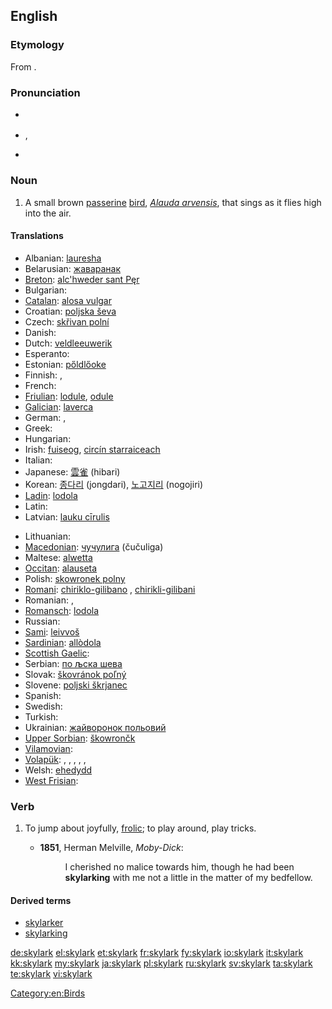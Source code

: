 {{wikipedia}}
==English==

===Etymology===
From {{compound|sky|lark}}.

===Pronunciation===
* {{a|UK}} {{IPA|/ˈskʌɪ.lɑːk/}}
* {{a|US}} {{IPA|/ˈskaɪ.lɑɹk/}}, {{SAMPA|/"skaI.lArk/}}
* {{audio|En-us-skylark.ogg|Audio (US)}}

===Noun===
{{en-noun}}

# A small brown [[passerine]] [[bird]], ''[[Alauda arvensis]]'', that sings as it flies high into the air.

====Translations====
{{trans-top|small brown passerine bird}}
* Albanian: [[lauresha]]
* Belarusian: [[жаваранак]] {{m}}
* [[Breton]]: [[alc'hweder sant Pęr]]
* Bulgarian: {{t+|bg|чучулига|f|tr=čučuliga}}
* [[Catalan]]: [[alosa|alosa vulgar]]
* Croatian: [[poljska ševa]] {{f}}
* Czech: [[skřivan polní]]
* Danish: {{t|da|sanglærke|c}}
* Dutch: [[veldleeuwerik]] {{m}}
* Esperanto: {{t-|eo|alaŭdo|xs=Esperanto}}
* Estonian: [[pőldlőoke]]
* Finnish: {{t+|fi|kiuru}},  {{t-|fi|leivo}}
* French: {{t|fr|alouette des champs|f}} 
* [[Friulian]]: [[lodule]], [[odule]]
* [[Galician]]: [[laverca]] {{f}}
* German: {{t|de|Feldlerche|f}}, {{t+|de|Lerche|f}}
* Greek: {{t+|el|σταρήθρα|f}}
* Hungarian: {{t-|hu|mezei pacsirta}}
* Irish: [[fuiseog]], [[circín starraiceach]]
* Italian: {{t+|it|allodola|f}}
* Japanese: [[雲雀]] (hibari)
* Korean: [[종다리]] (jongdari), [[노고지리]] (nogojiri) {{qualifier|obsolete}}
* [[Ladin]]: [[lodola]]
* Latin: {{t-|la|alauda|f}}
* Latvian: [[lauku cīrulis]]
{{trans-mid}}
* Lithuanian: {{t+|lt|vieversys|xs=Lithuanian}}
* [[Macedonian]]: [[чучулига]] (čučuliga) {{f}}
* Maltese: [[alwetta]]
* [[Occitan]]: [[alauseta]] {{f}}
* Polish: [[skowronek polny]] {{m}}
* [[Romani]]: [[chiriklo-gilibano]] {{m}}, [[chirikli-gilibani]] {{f}}
* Romanian: {{t+|ro|ciocârlie|f}}, {{t-|ro|ciocârlia|f}}
* [[Romansch]]: [[lodola]]
* Russian: {{t+|ru|жаворонок|m|tr=žávoronok}}
* [[Sami]]: [[leivvoš]]
* [[Sardinian]]: [[allòdola]]
* [[Scottish Gaelic]]: {{t-|gd|uiseag|f|xs=Scottish Gaelic}}
* Serbian: [[по љска шева]]
* Slovak: [[škovránok poľný]]
* Slovene: [[poljski škrjanec]]
* Spanish: {{t+|es|alondra|f|alt=alondra común}}
* Swedish: {{t+|sv|sånglärka}}
* Turkish: {{t+|tr|tarla kuşu}}
* Ukrainian: [[жайворонок польовий]]
* [[Upper Sorbian]]: [[škowrončk]]
* [[Vilamovian]]: {{tø|wym|liychła}}
* [[Volapük]]: {{qualifier|male or female}} {{t|vo|felalaud}}, {{qualifier|male}} {{t|vo|felahilaud}}, {{qualifier|female}} {{t|vo|felajilaud}}, {{qualifier|male or female offspring, young}} {{t|vo|felalaudül}}, {{qualifier|male offspring, young}} {{t|vo|felahilaudül}}, {{qualifier|female offspring, young}} {{t|vo|felajilaudül}}
* Welsh: [[ehedydd]]
* [[West Frisian]]: {{t|fy|ljurk|xs=West Frisian}}
{{trans-bottom}}

===Verb===
{{en-verb}}

# {{context|originally|_|nautical}} To jump about joyfully, [[frolic]]; to play around, play tricks.
#* '''1851''', Herman Melville, ''Moby-Dick'':
#*: I cherished no malice towards him, though he had been '''skylarking''' with me not a little in the matter of my bedfellow.

====Derived terms====
* [[skylarker]]
* [[skylarking]]

[[Category:en:Birds]]

[[de:skylark]]
[[el:skylark]]
[[et:skylark]]
[[fr:skylark]]
[[fy:skylark]]
[[io:skylark]]
[[it:skylark]]
[[kk:skylark]]
[[my:skylark]]
[[ja:skylark]]
[[pl:skylark]]
[[ru:skylark]]
[[sv:skylark]]
[[ta:skylark]]
[[te:skylark]]
[[vi:skylark]]